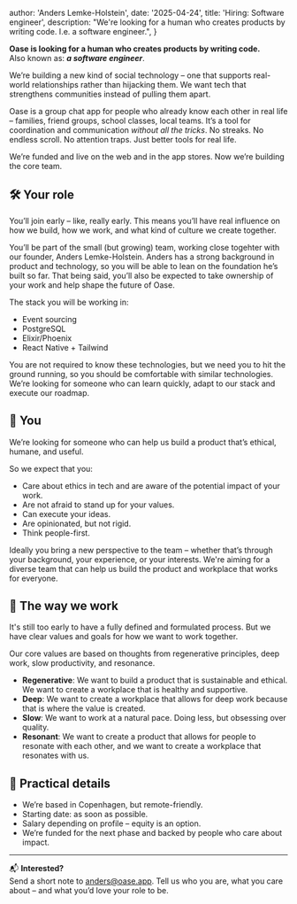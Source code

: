 
  author: 'Anders Lemke-Holstein',
  date: '2025-04-24',
  title: 'Hiring: Software engineer',
  description:
    "We're looking for a human who creates products by writing code. I.e. a software engineer.",
}


**Oase is looking for a human who creates products by writing code.**  
Also known as: ___a software engineer___.

We’re building a new kind of social technology – one that supports real-world relationships rather than hijacking them. We want tech that strengthens communities instead of pulling them apart.

Oase is a group chat app for people who already know each other in real life – families, friend groups, school classes, local teams. It’s a tool for coordination and communication *without all the tricks*. No streaks. No endless scroll. No attention traps. Just better tools for real life.

We’re funded and live on the web and in the app stores. Now we’re building the core team.

## 🛠️ Your role
You’ll join early – like, really early.
This means you’ll have real influence on how we build, how we work, and what kind of culture we create together.

You’ll be part of the small (but growing) team, working close togehter with our founder, Anders Lemke-Holstein. Anders has a strong background in product and technology, so you will be able to lean on the foundation he’s built so far. That being said, you’ll also be expected to take ownership of your work and help shape the future of Oase.

The stack you will be working in:

- Event sourcing
- PostgreSQL
- Elixir/Phoenix
- React Native + Tailwind 

You are not required to know these technologies, but we need you to hit the ground running, so you should be comfortable with similar technologies. We’re looking for someone who can learn quickly, adapt to our stack and execute our roadmap.

## 👤 You
We’re looking for someone who can help us build a product that’s ethical, humane, and useful.

So we expect that you:

- Care about ethics in tech and are aware of the potential impact of your work.
- Are not afraid to stand up for your values.
- Can execute your ideas.
- Are opinionated, but not rigid.
- Think people-first.

Ideally you bring a new perspective to the team – whether that’s through your background, your experience, or your interests. We're aiming for a diverse team that can help us build the product and workplace that works for everyone.

## 🌱 The way we work
It's still too early to have a fully defined and formulated process. But we have clear values and goals for how we want to work together.

Our core values are based on thoughts from regenerative principles, deep work, slow productivity, and resonance.

- **Regenerative**: We want to build a product that is sustainable and ethical. We want to create a workplace that is healthy and supportive.
- **Deep**: We want to create a workplace that allows for deep work because that is where the value is created.
- **Slow**: We want to work at a natural pace. Doing less, but obsessing over quality.
- **Resonant**: We want to create a product that allows for people to resonate with each other, and we want to create a workplace that resonates with us.

## 🧭 Practical details

- We’re based in Copenhagen, but remote-friendly.
- Starting date: as soon as possible.
- Salary depending on profile – equity is an option.
- We’re funded for the next phase and backed by people who care about impact.

---

📬 **Interested?**  
Send a short note to anders@oase.app.
Tell us who you are, what you care about – and what you’d love your role to be.

